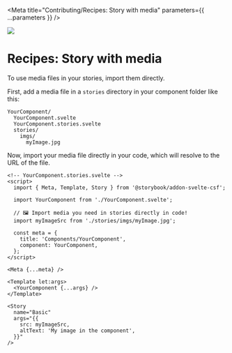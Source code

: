 
<Meta
  title="Contributing/Recipes: Story with media"
  parameters={{ ...parameters }}
/>

![](https://graphics.thomsonreuters.com/style-assets/images/logos/reuters-graphics-logo/svg/graphics-logo-color-dark.svg)

# Recipes: Story with media

To use media files in your stories, import them directly.

First, add a media file in a `stories` directory in your component folder like this:

```
YourComponent/
  YourComponent.svelte
  YourComponent.stories.svelte
  stories/
    imgs/
      myImage.jpg
```

Now, import your media file directly in your code, which will resolve to the URL of the file.

```svelte
<!-- YourComponent.stories.svelte -->
<script>
  import { Meta, Template, Story } from '@storybook/addon-svelte-csf';

  import YourComponent from './YourComponent.svelte';

  // 🖼️ Import media you need in stories directly in code!
  import myImageSrc from './stories/imgs/myImage.jpg';

  const meta = {
    title: 'Components/YourComponent',
    component: YourComponent,
  };
</script>

<Meta {...meta} />

<Template let:args>
  <YourComponent {...args} />
</Template>

<Story
  name="Basic"
  args="{{
    src: myImageSrc,
    altText: 'My image in the component',
  }}"
/>
```
